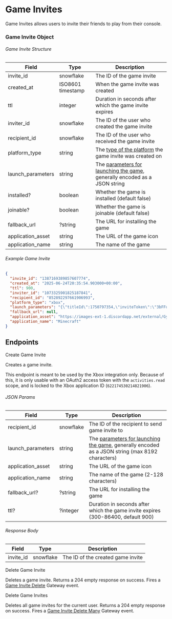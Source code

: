 # Game Invites

Game Invites allows users to invite their friends to play from their console.

### Game Invite Object

###### Game Invite Structure

| Field             | Type              | Description                                                                                              |
| ----------------- | ----------------- | -------------------------------------------------------------------------------------------------------- |
| invite_id         | snowflake         | The ID of the game invite                                                                                |
| created_at        | ISO8601 timestamp | When the game invite was created                                                                         |
| ttl               | integer           | Duration in seconds after which the game invite expires                                                  |
| inviter_id        | snowflake         | The ID of the user who created the game invite                                                           |
| recipient_id      | snowflake         | The ID of the user who received the game invite                                                          |
| platform_type     | string            | The [type of the platform](/resources/connected-accounts#connection-type) the game invite was created on |
| launch_parameters | string            | The [parameters for launching the game](#game-launch-parameters), generally encoded as a JSON string     |
| installed?        | boolean           | Whether the game is installed (default false)                                                            |
| joinable?         | boolean           | Whether the game is joinable (default false)                                                             |
| fallback_url      | ?string           | The URL for installing the game                                                                          |
| application_asset | string            | The URL of the game icon                                                                                 |
| application_name  | string            | The name of the game                                                                                     |

###### Example Game Invite

```json
{
  "invite_id": "1387169389857607774",
  "created_at": "2025-06-24T20:35:54.903000+00:00",
  "ttl": 900,
  "inviter_id": "1073325901825187841",
  "recipient_id": "852892297661906993",
  "platform_type": "xbox",
  "launch_parameters": "{\"titleId\":1750797354,\"inviteToken\":\"3bFFu5mTMiitj8cp8n1rbio1F850A8eE\"}",
  "fallback_url": null,
  "application_asset": "https://images-ext-1.discordapp.net/external/GyQicPLz_zQO15bOMtiGTtC4Kud7JjQbs1Ecuz7RrtU/https/cdn.discordapp.com/app-icons/356875570916753438/166fbad351ecdd02d11a3b464748f66b.png",
  "application_name": "Minecraft"
}
```

## Endpoints

<RouteHeader method="POST" url="/game-invite/@me" supportsOAuth2="activities.read">
  Create Game Invite
</RouteHeader>

Creates a game invite.

<Alert type="warn">

This endpoint is meant to be used by the Xbox integration only. Because of this, it is only usable with an OAuth2 access token with the `activities.read` scope, and is locked to the Xbox application ID (`622174530214821906`).

</Alert>

###### JSON Params

| Field             | Type      | Description                                                                                                                |
| ----------------- | --------- | -------------------------------------------------------------------------------------------------------------------------- |
| recipient_id      | snowflake | The ID of the recipient to send game invite to                                                                             |
| launch_parameters | string    | The [parameters for launching the game](#game-launch-parameters), generally encoded as a JSON string (max 8192 characters) |
| application_asset | string    | The URL of the game icon                                                                                                   |
| application_name  | string    | The name of the game (2-128 characters)                                                                                    |
| fallback_url?     | ?string   | The URL for installing the game                                                                                            |
| ttl?              | ?integer  | Duration in seconds after which the game invite expires (300-86400, default 900)                                           |

###### Response Body

| Field     | Type      | Description                       |
| --------- | --------- | --------------------------------- |
| invite_id | snowflake | The ID of the created game invite |

<RouteHeader method="DELETE" url="/game-invite/@me/{game_invite.invite_id}">
  Delete Game Invite
</RouteHeader>

Deletes a game invite. Returns a 204 empty response on success. Fires a [Game Invite Delete](#game-invite-delete) Gateway event.

<RouteHeader method="DELETE" url="/game-invite/@me">
  Delete Game Invites
</RouteHeader>

Deletes all game invites for the current user. Returns a 204 empty response on success. Fires a [Game Invite Delete Many](#game-invite-delete-many) Gateway event.
